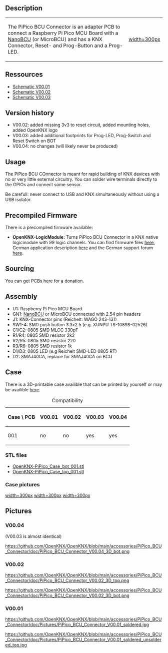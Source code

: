 == Description ==

{|
|-
| The PiPico BCU Connector is an adapter PCB to connect a Raspberry Pi Pico MCU Board with a [[NanoBCU]] (or MicroBCU) and has a KNX Connector, Reset- and Prog-Button and a Prog-LED.
| [[https://github.com/OpenKNX/OpenKNX/blob/main/accessories/PiPico_BCU_Connector/doc/Pictures/PiPico_BCU_Connector_V00.01_soldered_small.jpg|width=300px]]
|}

== Ressources ==

* [https://github.com/OpenKNX/OpenKNX/blob/main/accessories/PiPico_BCU_Connector/doc/PiPico_BCU_Connector_schematic_V00.01.png Schematic V00.01]
* [https://github.com/OpenKNX/OpenKNX/blob/main/accessories/PiPico_BCU_Connector/doc/PiPico_BCU_Connector_V00.02.sch.pdf Schematic V00.02]
* [https://github.com/OpenKNX/OpenKNX/blob/main/accessories/PiPico_BCU_Connector/doc/PiPico_BCU_Connector_V00.03.sch.pdf Schematic V00.03]



== Version history ==

* V00.02: added missing 3v3 to reset circuit, added mounting holes, added OpenKNX logo
* V00.03: added additional footprints for Prog-LED, Prog-Switch and Reset Switch on BOT
* V00.04: no changes (will likely never be produced)

== Usage ==

The PiPico BCU COnnector is meant for rapid building of KNX devices with no or very little external circuitry. You can solder wire terminals directly to the GPIOs and connect some sensor.

Be carefull: never connect to USB and KNX simultaneously without using a USB isolator.

== Precompiled Firmware ==

There is a precompiled firmware available:

* '''OpenKNX-LogicModule:''' Turns PiPico BCU Connector in a KNX native logicmodule with 99 logic channels. You can find firmware files [https://github.com/OpenKNX/OAM-LogicModule/releases/tag/0.10-Beta here], German application description [https://github.com/OpenKNX/OAM-LogicModule/blob/main/doc/Applikationsbeschreibung-Logik.md here] and the German support forum [https://knx-user-forum.de/forum/projektforen/openknx/1765082-openknx-logikmodul-release here]. 

== Sourcing  ==

You can get PCBs [http://shop.sirsydom.de here] for a donation.


== Assembly ==

* U1: Raspberry Pi Pico MCU Board.
* GN1: [[NanoBCU]] or MicroBCU connected with 2.54 pin headers
* J1: KNX-Connector pins (Reichelt: WAGO 243-131)
* SW1-4: SMD push button 3.3x2.5 (e.g. XUNPU TS-1089S-02526)
* C1/C2: 0805 SMD MLCC 330pF
* R1/R4: 0805 SMD resistor 2k2
* R2/R5: 0805 SMD resistor 220
* R3/R6: 0805 SMD resistor 1k
* D1/D3: 0805 LED (e.g Reichelt SMD-LED 0805 RT)
* D2: SMAJ40CA, replace for SMAJ40CA on BCU

== Case ==

There is a 3D-printable case availible that can be printed by yourself or may be availible [http://shop.sirsydom.de here].

{| class="wikitable"
|+ Compatibility
|-
! scope="col"| Case \ PCB
! scope="col"| V00.01
! scope="col"| V00.02
! scope="col"| V00.03
! scope="col"| V00.04
|-
! scope="row"| 001
| no
| no
| yes
| yes
|}

=== STL files ===
* [https://github.com/OpenKNX/OpenKNX/blob/main/accessories/PiPico_BCU_Connector/PiPico-Case/OpenKNX-PiPico_Case_bot_001.stl OpenKNX-PiPico_Case_bot_001.stl]
* [https://github.com/OpenKNX/OpenKNX/blob/main/accessories/PiPico_BCU_Connector/PiPico-Case/OpenKNX-PiPico_Case_top_001.stl OpenKNX-PiPico_Case_top_001.stl]

=== Case pictures ===

[[https://github.com/OpenKNX/OpenKNX/blob/main/accessories/PiPico_BCU_Connector/doc/Pictures/PiPico-Case_001_001.jpg|width=300px]]
[[https://github.com/OpenKNX/OpenKNX/blob/main/accessories/PiPico_BCU_Connector/doc/Pictures/PiPico-Case_001_002.jpg|width=300px]]
[[https://github.com/OpenKNX/OpenKNX/blob/main/accessories/PiPico_BCU_Connector/doc/Pictures/PiPico-Case_001_003.jpg|width=300px]]

== Pictures ==

=== V00.04 ===
(V00.03 is almost identical)


[[https://github.com/OpenKNX/OpenKNX/blob/main/accessories/PiPico_BCU_Connector/doc/PiPico_BCU_Connector_V00.04_3D_bot.png]]

=== V00.02 ===

[[https://github.com/OpenKNX/OpenKNX/blob/main/accessories/PiPico_BCU_Connector/doc/PiPico_BCU_Connector_V00.02_3D_top.png]]

[[https://github.com/OpenKNX/OpenKNX/blob/main/accessories/PiPico_BCU_Connector/doc/PiPico_BCU_Connector_V00.02_3D_bot.png]]

=== V00.01 ===

[[https://github.com/OpenKNX/OpenKNX/blob/main/accessories/PiPico_BCU_Connector/doc/Pictures/PiPico_BCU_Connector_V00.01_soldered.jpg]]

[[https://github.com/OpenKNX/OpenKNX/blob/main/accessories/PiPico_BCU_Connector/doc/Pictures/PiPico_BCU_Connector_V00.01_soldered_unsoldered_top.jpg]]